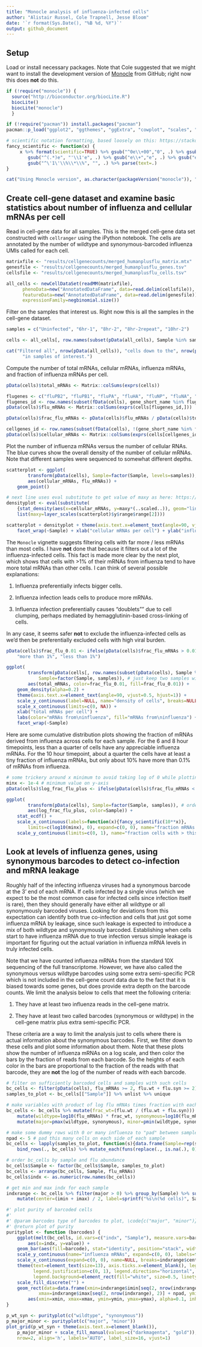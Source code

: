 ```yaml
---
title: "Monocle analysis of influenza-infected cells"
author: "Alistair Russel, Cole Trapnell, Jesse Bloom"
date: '`r format(Sys.Date(), "%B %d, %Y")`'
output: github_document
---
```


## Setup
Load or install necessary packages.
Note that Cole suggested that we might want to install the development version of [Monocle](http://cole-trapnell-lab.github.io/monocle-release/) from GitHub; right now this does **not** do this.
```r

if (!require("monocle")) {
  source("http://bioconductor.org/biocLite.R")
  biocLite()
  biocLite("monocle")
  }

if (!require("pacman")) install.packages("pacman")
pacman::p_load("ggplot2", "ggthemes", "ggExtra", "cowplot", "scales", "reshape2", "dplyr", "magrittr", "rmarkdown")

# scientific notation formatting, based loosely on this: https://stackoverflow.com/a/24241954
fancy_scientific <- function(x) {
     x %>% format(scientific=TRUE) %>% gsub("^0e\\+00","0", .) %>% gsub("^1e\\+00", "1", .) %>%
        gsub("^(.*)e", "'\\1'e", .) %>% gsub("e\\+","e", .) %>% gsub("e", "%*%10^", .) %>%
        gsub("^\'1\'\\%\\*\\%", "", .) %>% parse(text=.)
}
```
```r
cat("Using Monocle version", as.character(packageVersion("monocle")), "\n")
```

## Create cell-gene dataset and examine basic statistics about number of influenza and cellular mRNAs per cell
Read in cell-gene data for all samples.
This is the merged cell-gene data set constructed with `cellranger` using the iPython notebook.
The cells are annotated by the number of wildtype and synonymous-barcoded influenza UMIs called for each cell.
```r
matrixfile <- "results/cellgenecounts/merged_humanplusflu_matrix.mtx"
genesfile <- "results/cellgenecounts/merged_humanplusflu_genes.tsv"
cellsfile <- "results/cellgenecounts/merged_humanplusflu_cells.tsv"

all_cells <- newCellDataSet(readMM(matrixfile), 
      phenoData=new("AnnotatedDataFrame", data=read.delim(cellsfile)), 
      featureData=new("AnnotatedDataFrame", data=read.delim(genesfile)),
      expressionFamily=negbinomial.size())
```

Filter on the samples that interest us.
Right now this is all the samples in the cell-gene dataset.
```r
samples = c("Uninfected", "6hr-1", "8hr-2", "8hr-2repeat", "10hr-2")

cells <- all_cells[, row.names(subset(pData(all_cells), Sample %in% samples))]

cat("Filtered all", nrow(pData(all_cells)), "cells down to the", nrow(pData(cells)), 
      "in samples of interest.")
```

Compute the number of total mRNAs, cellular mRNAs, influenza mRNAs, and fraction of influenza mRNAs per cell.
```r
pData(cells)$total_mRNAs <- Matrix::colSums(exprs(cells))

flugenes <- c("fluPB2", "fluPB1", "fluPA", "fluHA", "fluNP", "fluNA", "fluM", "fluNS")
flugenes_id <- row.names(subset(fData(cells), gene_short_name %in% flugenes))
pData(cells)$flu_mRNAs <- Matrix::colSums(exprs(cells[flugenes_id,]))

pData(cells)$frac_flu_mRNAs <- pData(cells)$flu_mRNAs / pData(cells)$total_mRNAs

cellgenes_id <- row.names(subset(fData(cells), !(gene_short_name %in% flugenes)))
pData(cells)$cellular_mRNAs <- Matrix::colSums(exprs(cells[cellgenes_id,]))
```

Plot the number of influenza mRNAs versus the number of cellular RNAs.
The blue curves show the overall density of the number of cellular mRNAs.
Note that different samples were sequenced to somewhat different depths.
```r
scatterplot <- ggplot(
        transform(pData(cells), Sample=factor(Sample, levels=samples)), # order by sample 
        aes(cellular_mRNAs, flu_mRNAs)) + 
    geom_point()

# next line uses eval substitute to get value of maxy as here: https://stackoverflow.com/a/10659563
densityplot <- eval(substitute(
    {stat_density(aes(x=cellular_mRNAs, y=maxy*(..scaled..)), geom="line", color='blue')}, 
    list(maxy=layer_scales(scatterplot)$y$range$range[2])))  

scatterplot + densityplot + theme(axis.text.x=element_text(angle=90, vjust=0.5, hjust=1)) + 
    facet_wrap(~Sample) + xlab("cellular mRNAs per cell") + ylab("influenza mRNAs per cell")
```


The `Monocle` vignette suggests filtering cells with far more / less mRNAs than most cells.
I have **not** done that because it filters out a lot of the influenza-infected cells.
This fact is made more clear by the next plot, which shows that cells with >1% of their mRNAs from influenza tend to have more total mRNAs than other cells.
I can think of several possible explanations: 

  1. Influenza preferentially infects bigger cells.
  
  2. Influenza infection leads cells to produce more mRNAs.
  
  2. Influenza infection preferentially causes "doublets"" due to cell clumping, perhaps mediated by hemagglutinin-based cross-linking of cells.
  
In any case, it seems safer **not** to exclude the influenza-infected cells as we'd then be preferentially excluded cells with high viral burden.
```r
pData(cells)$frac_flu_0.01 <- ifelse(pData(cells)$frac_flu_mRNAs > 0.01, 
    "more than 1%", "less than 1%")

ggplot(
        transform(pData(cells[, row.names(subset(pData(cells), Sample %in% c("8hr-2", "10hr-2")))]),
            Sample=factor(Sample, samples)), # just keep two samples with most flu and order them 
        aes(total_mRNAs, color=frac_flu_0.01, fill=frac_flu_0.01)) +
    geom_density(alpha=0.2) +
    theme(axis.text.x=element_text(angle=90, vjust=0.5, hjust=1)) +
    scale_y_continuous(label=NULL, name="density of cells", breaks=NULL, limits=c(0, NA)) + 
    scale_x_continuous(limits=c(0, NA)) +
    xlab("total mRNAs per cell") + 
    labs(color="mRNAs from\ninfluenza", fill="mRNAs from\ninfluenza") + 
    facet_wrap(~Sample)
```

Here are some cumulative distribution plots showing the fraction of mRNAs derived from influenza across cells for each sample.
For the 6 and 8 hour timepoints, less than a quarter of cells have any appreciable influenza mRNAs.
For the 10 hour timepoint, about a quarter the cells have at least a tiny fraction of influenza mRNAs, but only about 10% have more than 0.1% of mRNAs from influenza.
```r
# some trickery around x minimum to avoid taking log of 0 while plotting x on log scale
minx <- 1e-4 # minimum value on y-axis
pData(cells)$log_frac_flu_plus <- ifelse(pData(cells)$frac_flu_mRNAs < minx, log10(minx), log10(pData(cells)$frac_flu_mRNAs))

ggplot(
        transform(pData(cells), Sample=factor(Sample, samples)), # order by sample 
        aes(log_frac_flu_plus, color=Sample)) + 
    stat_ecdf() + 
    scale_x_continuous(labels=function(x){fancy_scientific(10**x)},
        limits=c(log10(minx), 0), expand=c(0, 0), name="fraction mRNAs from influenza") +
    scale_y_continuous(limits=c(0, 1), name="fraction cells with > this\nmany influenza mRNAs") 
```

## Look at levels of influenza genes, using synonymous barcodes to detect co-infection and mRNA leakage
Roughly half of the infecting influenza viruses had a synonymous barcode at the 3' end of each mRNA.
If cells infected by a single virus (which we expect to be the most common case for infected cells since infection itself is rare), then they should generally have either all wildtype or all synonymously barcoded viruses.
Looking for deviations from this expectation can identify both true co-infection and cells that just got some influenza mRNA by leakage, since such leakage is expected to introduce a mix of both wildtype and synonymously barcoded.
Establishing when cells start to have influenza mRNA due to true infection versus simple leakage is important for figuring out the actual variation in influenza mRNA levels in truly infected cells.

Note that we have counted influenza mRNAs from the standard 10X sequencing of the full transcriptome.
However, we have also called the synonymous versus wildtype barcodes using some extra semi-specific PCR which is not included in the cell-gene count data due to the fact that it is biased towards some genes, but does provide extra depth on the barcode counts.
We limit the analysis below to cells that meet the following criteria:

  1. They have at least two influenza reads in the cell-gene matrix.
  
  2. They have at least two called barcodes (synonymous or wildtype) in the cell-gene matrix plus extra semi-specific PCR.
  
These criteria are a way to limit the analysis just to cells where there is actual information about the synonymous barcodes.
First, we filter down to these cells and plot some information about them.
Note that these plots show the number of influenza mRNAs on a log scale, and then color the bars by the fraction of reads from each barcode.
So the heights of each color in the bars are proportional to the fraction of the reads with that barcode, they are **not** the log of the number of reads with each barcode.
```r
# filter on sufficiently barcoded cells and samples with such cells
bc_cells <- filter(pData(cells), flu_mRNAs >= 2, flu.wt + flu.syn >= 2)
samples_to_plot <- bc_cells[["Sample"]] %>% unlist %>% unique

# make variables with product of log flu mRNAs times fraction with each barcode
bc_cells <- bc_cells %>% mutate(frac_wt=(flu.wt / (flu.wt + flu.syn))) %>% 
    mutate(wildtype=log10(flu_mRNAs) * frac_wt, synonymous=log10(flu_mRNAs) * (1 - frac_wt)) %>%
    mutate(major=pmax(wildtype, synonymous), minor=pmin(wildtype, synonymous))

# make some dummy rows with 0 or many influenza to "pad" between samples on the plot
npad <- 5 # pad this many cells on each side of each sample
bc_cells <- lapply(samples_to_plot, function(s){data.frame(Sample=rep(s , 2 * npad), flu_mRNAs=c(rep(0, npad), rep(1e8, npad)))}) %>% 
    bind_rows(., bc_cells) %>% mutate_each(funs(replace(., is.na(.), 0)))

# order bc_cells by sample and flu abundance
bc_cells$Sample <- factor(bc_cells$Sample, samples_to_plot)
bc_cells <- arrange(bc_cells, Sample, flu_mRNAs)
bc_cells$indx <- as.numeric(row.names(bc_cells))

# get min and max indx for each sample
indxrange <- bc_cells %>% filter(major > 0) %>% group_by(Sample) %>% summarize(imax=max(indx), imin=min(indx)) %>% 
    mutate(center=(imin + imax) / 2, label=sprintf("%s\n(%d cells)", Sample, imax - imin + 1)) 

#' plot purity of barcoded cells
#'
#' @param barcodes type of barcodes to plot, \code{c("major", "minor")} or \code{c("wildtype", "synonymous")}
#' @return plot of purity
purityplot <- function (barcodes) {
    ggplot(melt(bc_cells, id.vars=c("indx", "Sample"), measure.vars=barcodes, variable.name="barcode"), 
        aes(x=indx, y=value)) +
    geom_bar(aes(fill=barcode), stat="identity", position="stack", width=1) +
    scale_y_continuous(name="influenza mRNAs", expand=c(0, 0), labels=function(y){fancy_scientific(10**y)}) +
    scale_x_continuous(expand=c(0, 0), name=NULL, breaks=indxrange$center, labels=indxrange$label) +
    theme(text=element_text(size=13), axis.ticks.x=element_blank(), legend.position=c(0.01, 1.05), 
          legend.justification=c(0, 1), legend.direction="horizontal", 
          legend.background=element_rect(fill="white", size=0.5, linetype="solid", color="black")) +
    scale_fill_discrete("") +
    geom_rect(data=data.frame(xmin=indxrange$imin[seq(2, nrow(indxrange), 2)] - npad,
            xmax=indxrange$imax[seq(2, nrow(indxrange), 2)] + npad, ymin=-Inf, ymax=Inf),
        aes(xmin=xmin, xmax=xmax, ymin=ymin, ymax=ymax), alpha=0.1, inherit.aes=FALSE)
}

p_wt_syn <- purityplot(c("wildtype", "synonymous"))
p_major_minor <- purityplot(c("major", "minor"))
plot_grid(p_wt_syn + theme(axis.text.x=element_blank()), 
    p_major_minor + scale_fill_manual(values=c("darkmagenta", "gold")), 
    nrow=2, align='h', labels="AUTO", label_size=16, vjust=1)
```